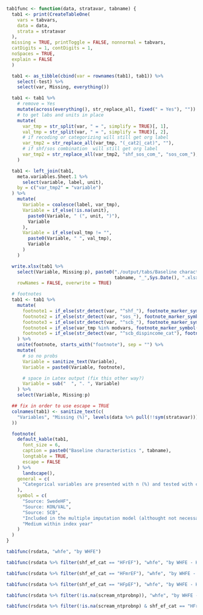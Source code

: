 ```r

tab1func <- function(data, stratavar, tabname) {
  tab1 <- print(CreateTableOne(
    vars = tabvars,
    data = data,
    strata = stratavar
  ),
  missing = TRUE, printToggle = FALSE, nonnormal = tabvars,
  catDigits = 1, contDigits = 1,
  noSpaces = TRUE,
  explain = FALSE
  )

  tab1 <- as_tibble(cbind(var = rownames(tab1), tab1)) %>%
    select(-test) %>%
    select(var, Missing, everything())

  tab1 <- tab1 %>%
    # remove = Yes
    mutate(across(everything(), str_replace_all, fixed(" = Yes"), "")) %>%
    # to get labs and units in place
    mutate(
      var_tmp = str_split(var, " = ", simplify = TRUE)[, 1],
      val_tmp = str_split(var, " = ", simplify = TRUE)[, 2],
      # if recoding or categorizing will still get org label
      var_tmp2 = str_replace_all(var_tmp, "(_cat2|_cat)", ""),
      # if shf/sos combination  will still get org label
      var_tmp2 = str_replace_all(var_tmp2, "shf_sos_com_", "sos_com_"),
    )

  tab1 <- left_join(tab1,
    meta.variables.Sheet.1 %>%
      select(variable, label, unit),
    by = c("var_tmp2" = "variable")
  ) %>%
    mutate(
      Variable = coalesce(label, var_tmp),
      Variable = if_else(!is.na(unit),
        paste0(Variable, " (", unit, ")"),
        Variable
      ),
      Variable = if_else(val_tmp != "",
        paste0(Variable, " ", val_tmp),
        Variable
      )
    )

  write.xlsx(tab1 %>%
    select(Variable, Missing:p), paste0("./output/tabs/Baseline characteristics ", 
                                        tabname, "_",Sys.Date(), ".xlsx"), 
    rowNames = FALSE, overwrite = TRUE)

  # footnotes
  tab1 <- tab1 %>%
    mutate(
      footnote1 = if_else(str_detect(var, "^shf_"), footnote_marker_symbol(1), ""),
      footnote2 = if_else(str_detect(var, "sos_"), footnote_marker_symbol(2), ""),
      footnote3 = if_else(str_detect(var, "^scb_"), footnote_marker_symbol(3), ""),
      footnote4 = if_else(var_tmp %in% modvars, footnote_marker_symbol(4), ""),
      footnote5 = if_else(str_detect(var, "^scb_dispincome_cat"), footnote_marker_symbol(5), "")
    ) %>%
    unite(footnote, starts_with("footnote"), sep = "") %>%
    mutate(
      # so no probs
      Variable = sanitize_text(Variable),
      Variable = paste0(Variable, footnote),

      # space in Latex output (fix this other way?)
      Variable = sub("  ", ". ", Variable)
    ) %>%
    select(Variable, Missing:p)

  ## fix in order to use escape = TRUE
  colnames(tab1) <- sanitize_text(c(
    "Variables", "Missing (%)", levels(data %>% pull(!!sym(stratavar))), "p-value"
  ))

  footnote(
    default_kable(tab1,
      font_size = 6,
      caption = paste0("Baseline characteristics ", tabname),
      longtable = TRUE,
      escape = FALSE
    ) %>%
      landscape(),
    general = c(
      "Categorical variables are presented with n (%) and tested with chi-square test and continuous variables with median [q1-q3] and tested with Kruskal-Wallis test."
    ),
    symbol = c(
      "Source: SwedeHF",
      "Source: KON/VAL",
      "Source: SCB",
      "Included in the multiple imputation model (althought not necessarily imputed if there is no missing data) and logistic/cox models.",
      "Medium within index year"
    )
  )
}
```

```r
tab1func(rsdata, "whfe", "by WHFE")
```

```r
tab1func(rsdata %>% filter(shf_ef_cat == "HFrEF"), "whfe", "by WHFE - HFrEF")
```

```r
tab1func(rsdata %>% filter(shf_ef_cat == "HFmrEF"), "whfe", "by WHFE - HFmrEF")
```

```r
tab1func(rsdata %>% filter(shf_ef_cat == "HFpEF"), "whfe", "by WHFE - HFpEF")
```

```r
tab1func(rsdata %>% filter(!is.na(scream_ntprobnp)), "whfe", "by WHFE - Patients with NT-proBNP at index")
```

```r
tab1func(rsdata %>% filter(!is.na(scream_ntprobnp) & shf_ef_cat == "HFrEF"), "whfe", "by WHFE - HFrEF - Patients with NT-proBNP at index")
```
